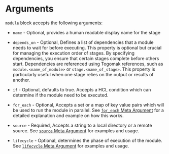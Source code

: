 # Arguments 

`module` block accepts the following arguments:

* `name` - Optional, provides a human readable display name for the stage 
* `depends_on` - Optional, Defines a list of dependencies that a module needs to wait for before executing. 
This property is optional but crucial for managing the execution order of stages. 
By specifying dependencies, you ensure that certain stages complete before others start. 
Dependencies are referenced using Togomak references, such as `module.<name_of_module>` or `stage.<name_of_stage>`. 
This property is particularly useful when one stage relies on the output or results of another.

* `if` - Optional, defaults to true. Accepts a HCL condition which can determine if the module need to be executed. 
* `for_each` - Optional, Accepts a set or a map of key value pairs which will be used to run the module in parallel. See [`for_each` Meta Argument](../../language/meta-arguments/for_each.mdx) for a detailed explanation and example on how this works. 
* `source` - Required, Accepts a string to a local directory or a remote source. See [`source` Meta Argument](../../language/meta-arguments/source.mdx) for examples and usage. 
* `lifecycle` - Optional, determines the phase of execution of the module. See [`lifecycle` Meta Argument](../../language/meta-arguments/lifecycles.mdx) for examples and usage.

